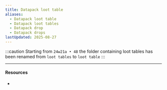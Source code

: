 ```yaml
---
title: Datapack loot table
aliases:
  - Datapack loot table
  - Datapack loot tables
  - Datapack drop
  - Datapack drops
lastUpdated: 2025-08-27
---
```



:::caution
Starting from `24w21a • 48` the folder containing loot tables has been renamed from `loot tables` to `loot table`
:::

<NoContent />

---

#### Resources

- <Wiki src="https://minecraft.wiki/w/Data_pack" name="Data pack" />
